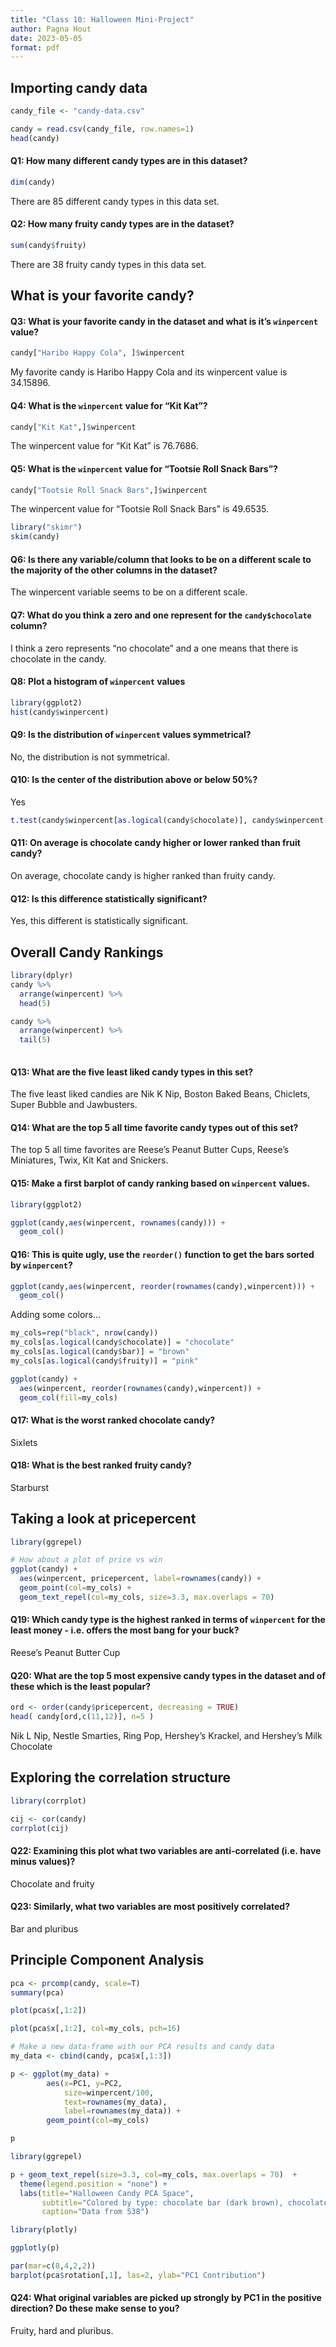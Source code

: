 ```yaml
---
title: "Class 10: Halloween Mini-Project"
author: Pagna Hout
date: 2023-05-05
format: pdf
---
```


## Importing candy data

```r
candy_file <- "candy-data.csv"

candy = read.csv(candy_file, row.names=1)
head(candy)
```

#### Q1: How many different candy types are in this dataset?

```r
dim(candy)
```

There are 85 different candy types in this data set.

#### Q2: How many fruity candy types are in the dataset?

```r
sum(candy$fruity)
```

There are 38 fruity candy types in this data set.

## What is your favorite candy?

#### Q3: What is your favorite candy in the dataset and what is it's `winpercent` value?

```r
candy["Haribo Happy Cola", ]$winpercent
```

My favorite candy is Haribo Happy Cola and its winpercent value is 34.15896.

#### Q4: What is the `winpercent` value for "Kit Kat"?

```r
candy["Kit Kat",]$winpercent
```

The winpercent value for "Kit Kat" is 76.7686.

#### Q5: What is the `winpercent` value for "Tootsie Roll Snack Bars"?

```r
candy["Tootsie Roll Snack Bars",]$winpercent
```

The winpercent value for "Tootsie Roll Snack Bars" is 49.6535.

```r
library("skimr")
skim(candy)
```

#### Q6: Is there any variable/column that looks to be on a different scale to the majority of the other columns in the dataset?

The winpercent variable seems to be on a different scale.

#### Q7: What do you think a zero and one represent for the `candy$chocolate` column?

I think a zero represents "no chocolate" and a one means that there is chocolate in the candy.

#### Q8: Plot a histogram of `winpercent` values

```r
library(ggplot2)
hist(candy$winpercent)
```

#### Q9: Is the distribution of `winpercent` values symmetrical?

No, the distribution is not symmetrical.

#### Q10: Is the center of the distribution above or below 50%?

Yes

```r
t.test(candy$winpercent[as.logical(candy$chocolate)], candy$winpercent[as.logical(candy$fruity)])
```

#### Q11: On average is chocolate candy higher or lower ranked than fruit candy?

On average, chocolate candy is higher ranked than fruity candy.

#### Q12: Is this difference statistically significant?

Yes, this different is statistically significant.

## Overall Candy Rankings

```r
library(dplyr)
candy %>% 
  arrange(winpercent) %>% 
  head(5)

candy %>%
  arrange(winpercent) %>%
  tail(5)
  
```

#### Q13: What are the five least liked candy types in this set?

The five least liked candies are Nik K Nip, Boston Baked Beans, Chiclets, Super Bubble and Jawbusters.

#### Q14: What are the top 5 all time favorite candy types out of this set?

The top 5 all time favorites are Reese's Peanut Butter Cups, Reese's Miniatures, Twix, Kit Kat and Snickers.

#### Q15: Make a first barplot of candy ranking based on `winpercent` values.

```r
library(ggplot2)

ggplot(candy,aes(winpercent, rownames(candy))) +
  geom_col()
```

#### Q16: This is quite ugly, use the `reorder()` function to get the bars sorted by `winpercent`?

```r
ggplot(candy,aes(winpercent, reorder(rownames(candy),winpercent))) +
  geom_col()
```

Adding some colors...

```r
my_cols=rep("black", nrow(candy))
my_cols[as.logical(candy$chocolate)] = "chocolate"
my_cols[as.logical(candy$bar)] = "brown"
my_cols[as.logical(candy$fruity)] = "pink"

ggplot(candy) + 
  aes(winpercent, reorder(rownames(candy),winpercent)) +
  geom_col(fill=my_cols) 
```

#### Q17: What is the worst ranked chocolate candy?

Sixlets

#### Q18: What is the best ranked fruity candy?

Starburst

## Taking a look at pricepercent

```r
library(ggrepel)

# How about a plot of price vs win
ggplot(candy) +
  aes(winpercent, pricepercent, label=rownames(candy)) +
  geom_point(col=my_cols) + 
  geom_text_repel(col=my_cols, size=3.3, max.overlaps = 70)
```

#### Q19: Which candy type is the highest ranked in terms of `winpercent` for the least money - i.e. offers the most bang for your buck?

Reese's Peanut Butter Cup

#### Q20: What are the top 5 most expensive candy types in the dataset and of these which is the least popular?

```r
ord <- order(candy$pricepercent, decreasing = TRUE)
head( candy[ord,c(11,12)], n=5 )
```

Nik L Nip, Nestle Smarties, Ring Pop, Hershey's Krackel, and Hershey's Milk Chocolate

## Exploring the correlation structure

```r
library(corrplot)

cij <- cor(candy)
corrplot(cij)
```

#### Q22: Examining this plot what two variables are anti-correlated (i.e. have minus values)?

Chocolate and fruity

#### Q23: Similarly, what two variables are most positively correlated?

Bar and pluribus

## Principle Component Analysis

```r
pca <- prcomp(candy, scale=T)
summary(pca)
```

```r
plot(pca$x[,1:2])
```

```r
plot(pca$x[,1:2], col=my_cols, pch=16)
```

```r
# Make a new data-frame with our PCA results and candy data
my_data <- cbind(candy, pca$x[,1:3])

p <- ggplot(my_data) + 
        aes(x=PC1, y=PC2, 
            size=winpercent/100,  
            text=rownames(my_data),
            label=rownames(my_data)) +
        geom_point(col=my_cols)

p
```

```r
library(ggrepel)

p + geom_text_repel(size=3.3, col=my_cols, max.overlaps = 70)  + 
  theme(legend.position = "none") +
  labs(title="Halloween Candy PCA Space",
       subtitle="Colored by type: chocolate bar (dark brown), chocolate other (light brown), fruity (red), other (black)",
       caption="Data from 538")
```

```r
library(plotly)

ggplotly(p)
```

```r
par(mar=c(8,4,2,2))
barplot(pca$rotation[,1], las=2, ylab="PC1 Contribution")
```

#### Q24: What original variables are picked up strongly by PC1 in the positive direction? Do these make sense to you?

Fruity, hard and pluribus.
